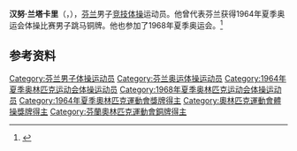 {{NoteTA|G1=Sports}}
'''汉努·兰塔卡里'''（{{lang-fi|Hannu Rantakari}}，{{bd|1939年|1月8日|2018年|1月1日|catIdx=Rantakari}}），[[芬兰|芬兰]]男子[[竞技体操|竞技体操]]运动员。他曾代表芬兰获得1964年夏季奥运会体操比赛男子跳马铜牌。他也参加了1968年夏季奥运会。<ref>{{Cite web|title=Hannu RANTAKARI|url=https://www.olympic.org/hannu-rantakari|accessdate=2021-03-31|work=International Olympic Committee|archive-date=2019-07-22|archive-url=https://web.archive.org/web/20190722152155/https://www.olympic.org/hannu-rantakari|dead-url=no}}</ref>

== 参考资料 ==
{{reflist}}

{{Authority control}}
{{DEFAULTSORT:Rantakari, Hannu}}
[[Category:芬兰男子体操运动员|Category:芬兰男子体操运动员]]
[[Category:芬兰奥运体操运动员|Category:芬兰奥运体操运动员]]
[[Category:1964年夏季奥林匹克运动会体操运动员|Category:1964年夏季奥林匹克运动会体操运动员]]
[[Category:1968年夏季奥林匹克运动会体操运动员|Category:1968年夏季奥林匹克运动会体操运动员]]
[[Category:1964年夏季奧林匹克運動會獎牌得主|Category:1964年夏季奧林匹克運動會獎牌得主]]
[[Category:奧林匹克運動會體操獎牌得主|Category:奧林匹克運動會體操獎牌得主]]
[[Category:芬蘭奧林匹克運動會銅牌得主|Category:芬蘭奧林匹克運動會銅牌得主]]